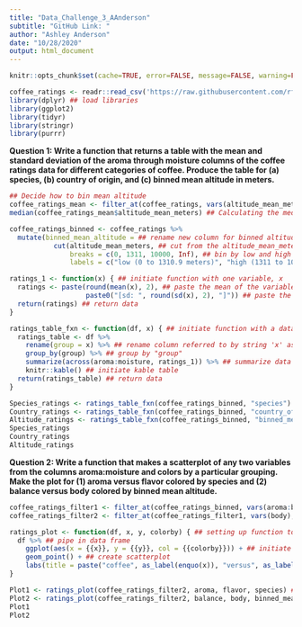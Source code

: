 ```yaml
---
title: "Data_Challenge_3_AAnderson"
subtitle: "GitHub Link: "
author: "Ashley Anderson"
date: "10/28/2020"
output: html_document
---
```

```r
knitr::opts_chunk$set(cache=TRUE, error=FALSE, message=FALSE, warning=FALSE, tidy.opts=list(width.cutoff=60),tidy=TRUE)
```

```r
coffee_ratings <- readr::read_csv('https://raw.githubusercontent.com/rfordatascience/tidytuesday/master/data/2020/2020-07-07/coffee_ratings.csv') ## read in the data
library(dplyr) ## load libraries
library(ggplot2)
library(tidyr)
library(stringr)
library(purrr)
```

**Question 1: Write a function that returns a table with the mean and standard deviation of the aroma through moisture columns of the coffee ratings data for different categories of coffee. Produce the table for (a) species, (b) country of origin, and (c) binned mean altitude in meters.**

```r
## Decide how to bin mean altitude
coffee_ratings_mean <- filter_at(coffee_ratings, vars(altitude_mean_meters), any_vars(. < 10000)) ## Looking at the data, there were 4 extreme values greater than 10,000 meters. Those will be put in their own bin.
median(coffee_ratings_mean$altitude_mean_meters) ## Calculating the median of the data decided the cutoff for the other two bins = 1311
```
```r
coffee_ratings_binned <- coffee_ratings %>%
  mutate(binned_mean_altitude = ## rename new column for binned altitude
           cut(altitude_mean_meters, ## cut from the altitude_mean_meters column
               breaks = c(0, 1311, 10000, Inf), ## bin by low and high by median and then extreme values greater than 10,000 meters
               labels = c("low (0 to 1310.9 meters)", "high (1311 to 10,000 meters)", "extreme (10,000 meters+)"))) ## add labels for each bin

ratings_1 <- function(x) { ## initiate function with one variable, x
  ratings <- paste(round(mean(x), 2), ## paste the mean of the variable rounded to 2 decimals
                   paste0("[sd: ", round(sd(x), 2), "]")) ## paste the standard deviation of the variable rounded to 2 decimals with square brackets and descriptive text
  return(ratings) ## return data
}

ratings_table_fxn <- function(df, x) { ## initiate function with a data frame (df) and one variable, x
  ratings_table <- df %>%
    rename(group = x) %>% ## rename column referred to by string 'x' as group
    group_by(group) %>% ## group by "group"
    summarize(across(aroma:moisture, ratings_1)) %>% ## summarize data across numerical value columns of data frame; pass through the mean and sd function to calculate statistics for each column
    knitr::kable() ## initiate kable table
  return(ratings_table) ## return data
}

Species_ratings <- ratings_table_fxn(coffee_ratings_binned, "species")
Country_ratings <- ratings_table_fxn(coffee_ratings_binned, "country_of_origin")
Altitude_ratings <- ratings_table_fxn(coffee_ratings_binned, "binned_mean_altitude")
Species_ratings
Country_ratings
Altitude_ratings
```

**Question 2: Write a function that makes a scatterplot of any two variables from the columns aroma:moisture and colors by a particular grouping. Make the plot for (1) aroma versus flavor colored by species and (2) balance versus body colored by binned mean altitude.**

```r
coffee_ratings_filter1 <- filter_at(coffee_ratings_binned, vars(aroma:balance), any_vars(. > 0)) ## removed "outliers" of 0 from aroma:balance columns
coffee_ratings_filter2 <- filter_at(coffee_ratings_filter1, vars(body), any_vars(. > 5.99)) ## removed handful of "outliers" from body column

ratings_plot <- function(df, x, y, colorby) { ## setting up function to pass the data frame and 3 variables
  df %>% ## pipe in data frame
    ggplot(aes(x = {{x}}, y = {{y}}, col = {{colorby}})) + ## initiate ggplot with x, y and the "color by" variable
    geom_point() + ## create scatterplot
    labs(title = paste("coffee", as_label(enquo(x)), "versus", as_label(enquo(y)), "colored by", as_label(enquo(colorby)))) ## add title 
}

Plot1 <- ratings_plot(coffee_ratings_filter2, aroma, flavor, species) ## Plot aroma versus flavor colored by species using "ratings_plot" function created above
Plot2 <- ratings_plot(coffee_ratings_filter2, balance, body, binned_mean_altitude) ## Plot balance versus body colored by binned mean altitude using "ratings_plot" function created above
Plot1
Plot2
```



